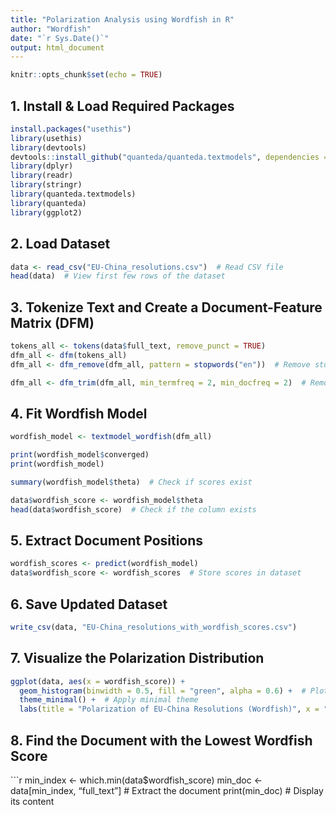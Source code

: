```yaml
---
title: "Polarization Analysis using Wordfish in R"
author: "Wordfish"
date: "`r Sys.Date()`"
output: html_document
---
```


```r
knitr::opts_chunk$set(echo = TRUE)
```

## 1. Install & Load Required Packages

```r
install.packages("usethis")
library(usethis)
library(devtools)
devtools::install_github("quanteda/quanteda.textmodels", dependencies = TRUE)
library(dplyr)
library(readr)
library(stringr)
library(quanteda.textmodels)
library(quanteda)
library(ggplot2)
```

## 2. Load Dataset

```r
data <- read_csv("EU-China_resolutions.csv")  # Read CSV file
head(data)  # View first few rows of the dataset
```

## 3. Tokenize Text and Create a Document-Feature Matrix (DFM)

```r
tokens_all <- tokens(data$full_text, remove_punct = TRUE)
dfm_all <- dfm(tokens_all)
dfm_all <- dfm_remove(dfm_all, pattern = stopwords("en"))  # Remove stopwords

dfm_all <- dfm_trim(dfm_all, min_termfreq = 2, min_docfreq = 2)  # Remove rare words
```

## 4. Fit Wordfish Model

```r
wordfish_model <- textmodel_wordfish(dfm_all)

print(wordfish_model$converged)
print(wordfish_model)

summary(wordfish_model$theta)  # Check if scores exist

data$wordfish_score <- wordfish_model$theta
head(data$wordfish_score)  # Check if the column exists
```

## 5. Extract Document Positions

```r
wordfish_scores <- predict(wordfish_model)
data$wordfish_score <- wordfish_scores  # Store scores in dataset
```

## 6. Save Updated Dataset

```r
write_csv(data, "EU-China_resolutions_with_wordfish_scores.csv")
```

## 7. Visualize the Polarization Distribution

```r
ggplot(data, aes(x = wordfish_score)) +
  geom_histogram(binwidth = 0.5, fill = "green", alpha = 0.6) +  # Plot histogram
  theme_minimal() +  # Apply minimal theme
  labs(title = "Polarization of EU-China Resolutions (Wordfish)", x = "Wordfish Score", y = "Count")
```

## 8. Find the Document with the Lowest Wordfish Score

```r
min_index <- which.min(data$wordfish_score)
min_doc <- data[min_index, "full_text"]  # Extract the document
print(min_doc)  # Display its content
